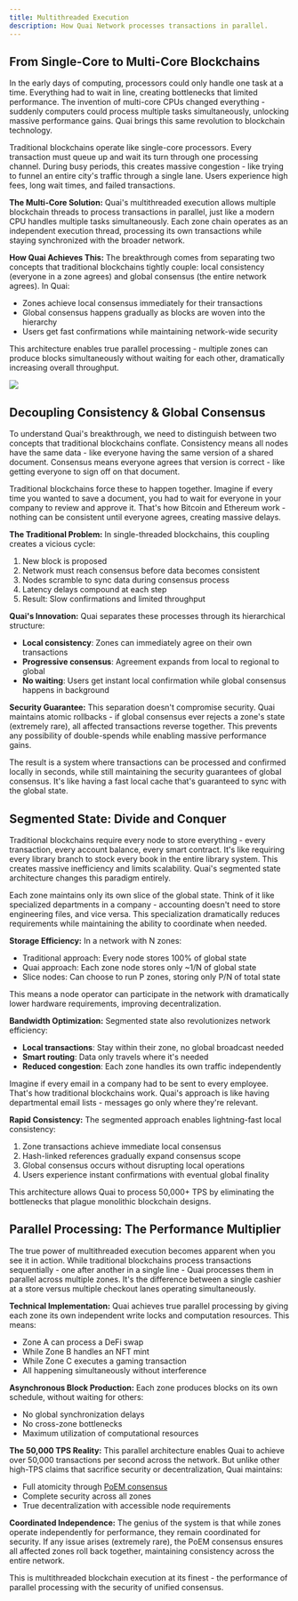 ```yaml
---
title: Multithreaded Execution
description: How Quai Network processes transactions in parallel.
---
```


## From Single-Core to Multi-Core Blockchains

In the early days of computing, processors could only handle one task at a time. Everything had to wait in line, creating bottlenecks that limited performance. The invention of multi-core CPUs changed everything - suddenly computers could process multiple tasks simultaneously, unlocking massive performance gains. Quai brings this same revolution to blockchain technology.

Traditional blockchains operate like single-core processors. Every transaction must queue up and wait its turn through one processing channel. During busy periods, this creates massive congestion - like trying to funnel an entire city's traffic through a single lane. Users experience high fees, long wait times, and failed transactions.

**The Multi-Core Solution:**
Quai's multithreaded execution allows multiple blockchain threads to process transactions in parallel, just like a modern CPU handles multiple tasks simultaneously. Each zone chain operates as an independent execution thread, processing its own transactions while staying synchronized with the broader network.

**How Quai Achieves This:**
The breakthrough comes from separating two concepts that traditional blockchains tightly couple: local consistency (everyone in a zone agrees) and global consensus (the entire network agrees). In Quai:
- Zones achieve local consensus immediately for their transactions
- Global consensus happens gradually as blocks are woven into the hierarchy
- Users get fast confirmations while maintaining network-wide security

This architecture enables true parallel processing - multiple zones can produce blocks simultaneously without waiting for each other, dramatically increasing overall throughput.

<Frame>
	<img src='/images/BlockchainVisualization.webp' />
</Frame>

## Decoupling Consistency & Global Consensus

To understand Quai's breakthrough, we need to distinguish between two concepts that traditional blockchains conflate. Consistency means all nodes have the same data - like everyone having the same version of a shared document. Consensus means everyone agrees that version is correct - like getting everyone to sign off on that document.

Traditional blockchains force these to happen together. Imagine if every time you wanted to save a document, you had to wait for everyone in your company to review and approve it. That's how Bitcoin and Ethereum work - nothing can be consistent until everyone agrees, creating massive delays.

**The Traditional Problem:**
In single-threaded blockchains, this coupling creates a vicious cycle:
1. New block is proposed
2. Network must reach consensus before data becomes consistent
3. Nodes scramble to sync data during consensus process
4. Latency delays compound at each step
5. Result: Slow confirmations and limited throughput

**Quai's Innovation:**
Quai separates these processes through its hierarchical structure:
- **Local consistency**: Zones can immediately agree on their own transactions
- **Progressive consensus**: Agreement expands from local to regional to global
- **No waiting**: Users get instant local confirmation while global consensus happens in background

**Security Guarantee:**
This separation doesn't compromise security. Quai maintains atomic rollbacks - if global consensus ever rejects a zone's state (extremely rare), all affected transactions reverse together. This prevents any possibility of double-spends while enabling massive performance gains.

The result is a system where transactions can be processed and confirmed locally in seconds, while still maintaining the security guarantees of global consensus. It's like having a fast local cache that's guaranteed to sync with the global state.

## Segmented State: Divide and Conquer

Traditional blockchains require every node to store everything - every transaction, every account balance, every smart contract. It's like requiring every library branch to stock every book in the entire library system. This creates massive inefficiency and limits scalability. Quai's segmented state architecture changes this paradigm entirely.

Each zone maintains only its own slice of the global state. Think of it like specialized departments in a company - accounting doesn't need to store engineering files, and vice versa. This specialization dramatically reduces requirements while maintaining the ability to coordinate when needed.

**Storage Efficiency:**
In a network with N zones:
- Traditional approach: Every node stores 100% of global state
- Quai approach: Each zone node stores only ~1/N of global state
- Slice nodes: Can choose to run P zones, storing only P/N of total state

This means a node operator can participate in the network with dramatically lower hardware requirements, improving decentralization.

**Bandwidth Optimization:**
Segmented state also revolutionizes network efficiency:
- **Local transactions**: Stay within their zone, no global broadcast needed
- **Smart routing**: Data only travels where it's needed
- **Reduced congestion**: Each zone handles its own traffic independently

Imagine if every email in a company had to be sent to every employee. That's how traditional blockchains work. Quai's approach is like having departmental email lists - messages go only where they're relevant.

**Rapid Consistency:**
The segmented approach enables lightning-fast local consistency:
1. Zone transactions achieve immediate local consensus
2. Hash-linked references gradually expand consensus scope
3. Global consensus occurs without disrupting local operations
4. Users experience instant confirmations with eventual global finality

This architecture allows Quai to process 50,000+ TPS by eliminating the bottlenecks that plague monolithic blockchain designs.

## Parallel Processing: The Performance Multiplier

The true power of multithreaded execution becomes apparent when you see it in action. While traditional blockchains process transactions sequentially - one after another in a single line - Quai processes them in parallel across multiple zones. It's the difference between a single cashier at a store versus multiple checkout lanes operating simultaneously.

**Technical Implementation:**
Quai achieves true parallel processing by giving each zone its own independent write locks and computation resources. This means:
- Zone A can process a DeFi swap
- While Zone B handles an NFT mint
- While Zone C executes a gaming transaction
- All happening simultaneously without interference

**Asynchronous Block Production:**
Each zone produces blocks on its own schedule, without waiting for others:
- No global synchronization delays
- No cross-zone bottlenecks
- Maximum utilization of computational resources

**The 50,000 TPS Reality:**
This parallel architecture enables Quai to achieve over 50,000 transactions per second across the network. But unlike other high-TPS claims that sacrifice security or decentralization, Quai maintains:
- Full atomicity through [PoEM consensus](/learn/advanced-introduction/poem/poem)
- Complete security across all zones
- True decentralization with accessible node requirements

**Coordinated Independence:**
The genius of the system is that while zones operate independently for performance, they remain coordinated for security. If any issue arises (extremely rare), the PoEM consensus ensures all affected zones roll back together, maintaining consistency across the entire network.

This is multithreaded blockchain execution at its finest - the performance of parallel processing with the security of unified consensus.
